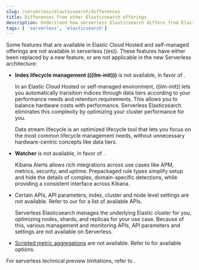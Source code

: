 ```yaml
---
slug: /serverless/elasticsearch/differences
title: Differences from other Elasticsearch offerings
description: Understand how serverless Elasticsearch differs from Elastic Cloud Hosted and self-managed offerings.
tags: [ 'serverless', 'elasticsearch']
---
```


<DocBadge template="technical preview" />

Some features that are available in Elastic Cloud Hosted and self-managed offerings are not available in serverless ((es)). 
These features have either been replaced by a new feature, or are not applicable in the new Serverless architecture:

- **Index lifecycle management (((ilm-init)))** is not available, in favor of **<DocLink slug="/serverless/index-management" section="manage-data-streams" 
text="data stream lifecycle"/>**. 

  In an Elastic Cloud Hosted or self-managed environment, ((ilm-init)) lets you automatically transition indices through data tiers according to your 
  performance needs and retention requirements. This allows you to balance hardware costs with performance. Serverless Elasticsearch eliminates this 
  complexity by optimizing your cluster performance for you. 
  
  Data stream lifecycle is an optimized lifecycle tool that lets you focus on the most common lifecycle management needs, without unnecessary 
  hardware-centric concepts like data tiers.
  <br/>
- **Watcher** is not available, in favor of **<DocLink slug="/serverless/elasticsearch/explore-your-data-alerting" text="Kibana Alerts"/>**. 

  Kibana Alerts allows rich integrations across use cases like APM, metrics, security, and uptime. Prepackaged rule types simplify setup and 
  hide the details of complex, domain-specific detections, while providing a consistent interface across Kibana.
  <br/>
- Certain APIs, API parameters, index, cluster and node level settings are not available. Refer to our 
  <DocLink slug="/serverless/elasticsearch/http-apis" text="REST API references"/> for a list of available APIs.

  Serverless Elasticsearch manages the underlying Elastic cluster for you, optimizing nodes, shards, and replicas for your use case. 
  Because of this, various management and monitoring APIs, API parameters and settings are not available on Serverless.
- [Scripted metric aggregations](((ref))/search-aggregations-metrics-scripted-metric-aggregation.html) are not available. Refer to <DocLink slug="/serverless/elasticsearch/explore-your-data-aggregations" text="Aggregations"/> for available options.

<DocCallOut title="Other limitations" color="warning">

For serverless technical preview limitations, refer to <DocLink slug="/serverless/elasticsearch/technical-preview-limitations" text="Technical preview limitations"/>. 

</DocCallOut>
